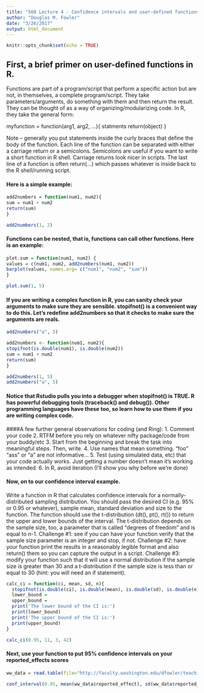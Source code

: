 ```yaml
---
title: "560 Lecture 4 - Confidence intervals and user-defined functions"
author: "Douglas M. Fowler"
date: "3/26/2017"
output: html_document
---
```


```r
knitr::opts_chunk$set(echo = TRUE)
```

## First, a brief primer on user-defined functions in R.  
Functions are part of a program/script that perform a specific action but are not, in themselves, a complete program/script.  They take parameters/arguments, do something with them and then return the result.  They can be thought of as a way of organizing/modularizing code.  In R, they take the general form:

myfunction = function(arg1, arg2, ...){
statments
return(object)
}

Note -- generally you put statements inside the curly braces that define the body of the function.  Each line of the function can be separated with either a carriage return or a semicolons.  Semicolons are useful if you want to write a short function in R shell.  Carriage returns look nicer in scripts. The last line of a function is often return(...) which passes whatever is inside back to the R shell/running script. 

#### Here is a simple example:
```r
add2numbers = function(num1, num2){
sum = num1 + num2
return(sum)
}

add2numbers(1, 2)
```

#### Functions can be nested, that is, functions can call other functions. Here is an example:
```r
plot.sum = function(num1, num2) {
values = c(num1, num2, add2numbers(num1, num2))
barplot(values, names.arg= c("num1", "num2", "sum"))
}

plot.sum(1, 5)
```

#### If you are writing a complex function in R, you can sanity check your arguments to make sure they are sensible.  stopifnot() is a convenient way to do this. Let's redefine add2numbers so that it checks to make sure the arguments are reals.
```r
add2numbers("a", 5)

add2numbers <- function(num1, num2){
stopifnot(is.double(num1), is.double(num2))
sum = num1 + num2
return(sum)
}

add2numbers(1, 5)
add2numbers("a", 5)
```

#### Notice that Rstudio pulls you into a debugger when stopifnot() is TRUE.  R has powerful debugging tools (traceback() and debug()).  Other programming languages have these too, so learn how to use them if you are writing complex code.

####A few further general observations for coding (and Ring):
1.  Comment your code
2.  RTFM before you rely on whatever nifty package/code from your buddy/etc
3.  Start from the beginning and break the task into meaningful steps.  Then, write.
4.  Use names that mean something.  "foo" "ass" or "a" are not informative...
5.  Test (using simulated data, etc) that your code actually works.  Just getting a number doesn't mean it's working as intended.
6.  In R, avoid iteration (I'll show you why before we're done)

#### Now, on to our confidence interval example. 
Write a function in R that calculates confidence intervals for a normally-distributed sampling distribution.  You should pass the desired CI (e.g. 95% or 0.95 or whatever), sample mean, standard deviation and size to the function.  The function should use the t-distribution  (dt(), pt(), rt()) to return the upper and lower bounds of the interval.  The t-distribution depends on the sample size, too, a parameter that is called "degrees of freedom" and is equal to n-1.  Challenge #1: see if you can have your function verify that the sample size parameter is an integer and stop, if not.  Challenge #2: have your function print the results in a reasonably legible format and also return() them so you can capture the output in a script.  Challenge #3: modify your function such that it will use a normal distribution if the sample size is greater than 30 and a t-distribution if the sample size is less than or equal to 30 (hint: you will need an if statement).

```r
calc_ci = function(ci, mean, sd, n){
  stopifnot(is.double(ci), is.double(mean), is.double(sd), is.double(n))
  lower_bound = 
  upper_bound = 
  print('The lower bound of the CI is:')
  print(lower_bound)
  print('The upper bound of the CI is:')
  print(upper_bound)
}

calc_ci(0.95, 11, 3, 42)
```

#### Next, use your function to put 95% confidence intervals on your reported_effects scores
```r
ww_data = read.table(file="http://faculty.washington.edu/dfowler/teaching/2016/GNOM560/560_ww_data.txt", header = T, sep = '\t')

conf_interval(0.95, mean(ww_data$reported_effect), sd(ww_data$reported_effect), length(ww_data$reported_effect))
```
